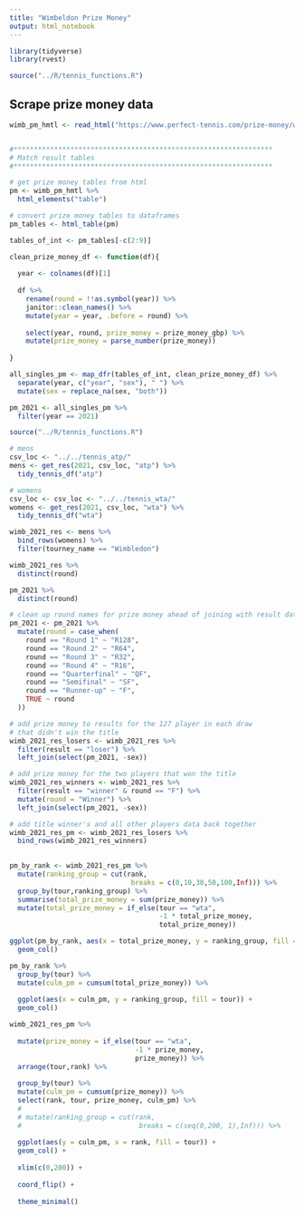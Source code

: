 ```yaml
---
title: "Wimbeldon Prize Money"
output: html_notebook
---
```



```r
library(tidyverse)
library(rvest)

source("../R/tennis_functions.R")
```
## Scrape prize money data
```r

wimb_pm_hmtl <- read_html("https://www.perfect-tennis.com/prize-money/wimbledon/#Prize_Money_Breakdown_for_Wimbledon_2021") 


#****************************************************************
# Match result tables
#****************************************************************

# get prize money tables from html
pm <- wimb_pm_hmtl %>% 
  html_elements("table") 

# convert prize money tables to dataframes
pm_tables <- html_table(pm)

tables_of_int <- pm_tables[-c(2:9)]

```

```r

clean_prize_money_df <- function(df){
  
  year <- colnames(df)[1]
  
  df %>% 
    rename(round = !!as.symbol(year)) %>% 
    janitor::clean_names() %>% 
    mutate(year = year, .before = round) %>% 
    
    select(year, round, prize_money = prize_money_gbp) %>% 
    mutate(prize_money = parse_number(prize_money))
  
}

all_singles_pm <- map_dfr(tables_of_int, clean_prize_money_df) %>% 
  separate(year, c("year", "sex"), " ") %>% 
  mutate(sex = replace_na(sex, "both"))

pm_2021 <- all_singles_pm %>% 
  filter(year == 2021)
```

```r
source("../R/tennis_functions.R")

# mens
csv_loc <- "../../tennis_atp/"
mens <- get_res(2021, csv_loc, "atp") %>% 
  tidy_tennis_df("atp")

# womens
csv_loc <- csv_loc <- "../../tennis_wta/"
womens <- get_res(2021, csv_loc, "wta") %>% 
  tidy_tennis_df("wta")

wimb_2021_res <- mens %>% 
  bind_rows(womens) %>% 
  filter(tourney_name == "Wimbledon")
```


```r
wimb_2021_res %>% 
  distinct(round)

pm_2021 %>% 
  distinct(round)

# clean up round names for prize money ahead of joining with result data
pm_2021 <- pm_2021 %>% 
  mutate(round = case_when(
    round == "Round 1" ~ "R128",
    round == "Round 2" ~ "R64",
    round == "Round 3" ~ "R32",
    round == "Round 4" ~ "R16",
    round == "Quarterfinal" ~ "QF",
    round == "Semifinal" ~ "SF",
    round == "Runner-up" ~ "F",
    TRUE ~ round
  ))
```
```r
# add prize money to results for the 127 player in each draw
# that didn't win the title
wimb_2021_res_losers <- wimb_2021_res %>% 
  filter(result == "loser") %>% 
  left_join(select(pm_2021, -sex))

# add prize money for the two players that won the title
wimb_2021_res_winners <- wimb_2021_res %>% 
  filter(result == "winner" & round == "F") %>% 
  mutate(round = "Winner") %>% 
  left_join(select(pm_2021, -sex))

# add title winner's and all other players data back together
wimb_2021_res_pm <- wimb_2021_res_losers %>% 
  bind_rows(wimb_2021_res_winners)
  
```
```r
pm_by_rank <- wimb_2021_res_pm %>% 
  mutate(ranking_group = cut(rank,
                              breaks = c(0,10,30,50,100,Inf))) %>% 
  group_by(tour,ranking_group) %>% 
  summarise(total_prize_money = sum(prize_money)) %>% 
  mutate(total_prize_money = if_else(tour == "wta",
                                     -1 * total_prize_money,
                                     total_prize_money))
```

```r
ggplot(pm_by_rank, aes(x = total_prize_money, y = ranking_group, fill = tour)) +
  geom_col()
```

```r
pm_by_rank %>% 
  group_by(tour) %>% 
  mutate(culm_pm = cumsum(total_prize_money)) %>% 
  
  ggplot(aes(x = culm_pm, y = ranking_group, fill = tour)) +
  geom_col()
```

```r
wimb_2021_res_pm %>% 
  
  mutate(prize_money = if_else(tour == "wta",
                               -1 * prize_money,
                               prize_money)) %>% 
  arrange(tour,rank) %>% 
  
  group_by(tour) %>% 
  mutate(culm_pm = cumsum(prize_money)) %>% 
  select(rank, tour, prize_money, culm_pm) %>% 
  # 
  # mutate(ranking_group = cut(rank,
  #                             breaks = c(seq(0,200, 1),Inf))) %>%
  
  ggplot(aes(y = culm_pm, x = rank, fill = tour)) +
  geom_col() +
  
  xlim(c(0,200)) +
  
  coord_flip() +
  
  theme_minimal()
```

